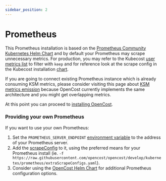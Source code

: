 ```yaml
---
sidebar_position: 2
---
```


# Prometheus

<InstallPrometheus/>

This Prometheus installation is based on the [Prometheus Community Kubernetes Helm Chart](https://prometheus-community.github.io/helm-charts) and by default your Prometheus may scrape unnecessary metrics. For production, you may refer to the Kubecost [user metrics list](https://docs.kubecost.com/architecture/user-metrics) to filter with `keep` and for reference look at the scrape config in the Kubecost installation [chart](https://github.com/kubecost/cost-analyzer-helm-chart/blob/v1.98/cost-analyzer/charts/prometheus/values.yaml#L1208).

If you are going to connect existing Prometheus instance which is already consuming KSM metrics, please consider visiting this page about [KSM metrics emission](https://docs.kubecost.com/architecture/ksm-metrics) because OpenCost currently implements the same architecture and you might get overlapping metrics.

At this point you can proceed to [installing OpenCost](install#install-opencost).

### Providing your own Prometheus

If you want to use your own Prometheus:
 1. Set the `PROMETHEUS_SERVER_ENDPOINT` [environment variable](https://github.com/opencost/opencost/blob/eadd55d5fcee528547492df4baf29497dc019470/kubernetes/opencost.yaml#L154) to the address of your Prometheus server.
 2. Add the [scrapeConfig](https://raw.githubusercontent.com/opencost/opencost/develop/kubernetes/prometheus/extraScrapeConfigs.yaml) to it, using the preferred means for your Prometheus install (ie. ```-f https://raw.githubusercontent.com/opencost/opencost/develop/kubernetes/prometheus/extraScrapeConfigs.yaml```).
 3. Consider using the [OpenCost Helm Chart](https://github.com/opencost/opencost-helm-chart) for additional Prometheus configuration options.
